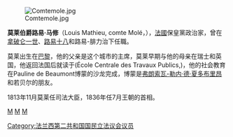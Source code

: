 {{unreferenced|time=2008-12-6}}

[[File:Comtemole.jpg|thumb]]

'''莫莱伯爵路易·马修'''（Louis Mathieu, comte Molé，{{bd|1781年|1月24日|1855年|11月23日|catIdx=L}}），[[法國|法國]]保皇黨政治家，曾在[[拿破仑一世|拿破仑一世]]、[[路易十八|路易十八]]和路易-腓力治下任職。

莫莱出生在[[巴黎|巴黎]]，他的父亲是这个城市的主席，莫莱早期与他的母亲在瑞士和英国，他返回法国后就读于(École Centrale des Travaux Publics,)，他的社会教育在Pauline de Beaumont博蒙的沙龙完成，博蒙是[[弗朗索瓦-勒内·德·夏多布里昂|弗朗索瓦-勒内·德·夏多布里昂]]和若贝尔的朋友。

1813年11月莫莱任司法大臣，1836年任7月王朝的首相。

{{start box}}
{{succession box | [[阿道夫·梯也爾|阿道夫·梯也爾]]| [[尼古拉斯·让·德迪乌·苏尔特|达尔马提亚公爵]]|[[法國总理|法國总理]]|1836年-1839年}}
{{succession box | [[弗朗索瓦·基佐|弗朗索瓦·基佐]]| [[阿道夫·梯也爾|阿道夫·梯也爾]]|[[法國总理|法國总理]]|1848年}}
{{end box}}
{{France-poli-bio-stub}}
{{法国政府首脑}}
{{Authority control}}
[[category:法国伯爵|M]]
[[category:法国总理|M]]
[[category:法蘭西學院院士|M]]
[[Category:法兰西第二共和国国民立法议会议员|Category:法兰西第二共和国国民立法议会议员]]
